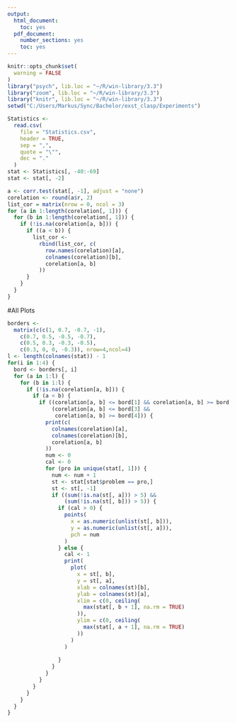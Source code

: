 ```yaml
---
output:
  html_document:
    toc: yes
  pdf_document:
    number_sections: yes
    toc: yes
---
```


```r

knitr::opts_chunk$set(
  warning = FALSE
)
library("psych", lib.loc = "~/R/win-library/3.3")
library("zoom", lib.loc = "~/R/win-library/3.3")
library("knitr", lib.loc = "~/R/win-library/3.3")
setwd("C:/Users/Markus/Sync/Bachelor/exst_clasp/Experiments")

```

```r

Statistics <-
  read.csv(
    file = "Statistics.csv",
    header = TRUE,
    sep = ",",
    quote = "\"",
    dec = "."
  )
stat <- Statistics[, -40:-69]
stat <- stat[, -2]

```

```r

a <- corr.test(stat[, -1], adjust = "none")
corelation <- round(a$r, 2)
list_cor = matrix(nrow = 0, ncol = 3)
for (a in 1:length(corelation[, 1])) {
  for (b in 1:length(corelation[, 1])) {
    if (!is.na(corelation[a, b])) {
      if ((a < b)) {
        list_cor <-
          rbind(list_cor, c(
            row.names(corelation)[a],
            colnames(corelation)[b],
            corelation[a, b]
          ))
      }
    }
  }
}

```

#All Plots

```r

borders <-
  matrix(c(c(1, 0.7, -0.7, -1),
    c(0.7, 0.5, -0.5, -0.7),
    c(0.5, 0.3, -0.3, -0.5),
    c(0.3, 0, 0, -0.3)), nrow=4,ncol=4)
l <- length(colnames(stat)) - 1
for(i in 1:4) {
  bord <- borders[, i]
  for (a in 1:l) {
    for (b in 1:l) {
      if (!is.na(corelation[a, b])) {
        if (a < b) {
          if ((corelation[a, b] <= bord[1] && corelation[a, b] >= bord[2]) ||
              (corelation[a, b] <= bord[3] &&
               corelation[a, b] >= bord[4])) {
            print(c(
              colnames(corelation)[a],
              colnames(corelation)[b],
              corelation[a, b]
            ))
            num <- 0
            cal <- 0
            for (pro in unique(stat[, 1])) {
              num <- num + 1
              st <- stat[stat$problem == pro,]
              st <- st[, -1]
              if ((sum(!is.na(st[, a])) > 5) &&
                  (sum(!is.na(st[, b])) > 5)) {
                if (cal > 0) {
                  points(
                    x = as.numeric(unlist(st[, b])),
                    y = as.numeric(unlist(st[, a])),
                    pch = num
                  )
                } else {
                  cal <- 1
                  print(
                    plot(
                      x = st[, b],
                      y = st[, a],
                      xlab = colnames(st)[b],
                      ylab = colnames(st)[a],
                      xlim = c(0, ceiling(
                        max(stat[, b + 1], na.rm = TRUE)
                      )),
                      ylim = c(0, ceiling(
                        max(stat[, a + 1], na.rm = TRUE)
                      ))
                    )
                  )
                  
                }
              }
            }
          }
        }
      }
    }
  }
}

```
